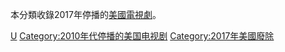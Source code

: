 本分類收錄2017年停播的[[美國|美國]][[電視劇|電視劇]]。

{{year by category
|m=2
|c=0
|d=1
|y=7
|cat=停播的美國電視剧
|sortkey=美國電視
|parent=各年停播的美國電視劇
|subcat=2017年美國電視
}}

[[Category:2017年停播的電視劇|U]]
[[Category:2010年代停播的美国电视剧|Category:2010年代停播的美国电视剧]]
[[Category:2017年美國廢除|Category:2017年美國廢除]]
